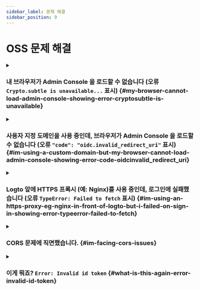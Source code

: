 ```yaml
---
sidebar_label: 문제 해결
sidebar_position: 9
---
```


# OSS 문제 해결

<details>

<summary>

### 내 브라우저가 Admin Console 을 로드할 수 없습니다 (오류 `Crypto.subtle is unavailable...` 표시) \{#my-browser-cannot-load-admin-console-showing-error-cryptosubtle-is-unavailable}

</summary>

Admin Console 은 [Web Crypto API](https://developer.mozilla.org/en-US/docs/Web/API/Web_Crypto_API)를 사용하며, 이는 [보안 컨텍스트](https://developer.mozilla.org/en-US/docs/Web/Security/Secure_Contexts), 즉 HTTPS 또는 `localhost`와 함께 HTTP를 필요로 합니다.

IP 주소 또는 사용자 지정 도메인과 함께 HTTP를 사용하는 경우, 브라우저는 Admin Console 을 로드할 수 없습니다.

</details>

<details>

<summary>

### 사용자 지정 도메인을 사용 중인데, 브라우저가 Admin Console 을 로드할 수 없습니다 (오류 `"code": "oidc.invalid_redirect_uri"` 표시) \{#im-using-a-custom-domain-but-my-browser-cannot-load-admin-console-showing-error-code-oidcinvalid_redirect_uri}

</summary>

`localhost` 대신 사용자 지정 도메인을 사용하는 경우, 환경 변수 `ENDPOINT`를 Logto URL로 설정해야 합니다. 이는 OIDC의 리디렉션 URI에 대한 엄격한 요구 사항 때문입니다. 자세한 내용은 [구성](/concepts/core-service/configuration/)을 참조하세요.

</details>

<details>

<summary>

### Logto 앞에 HTTPS 프록시 (예: Nginx)를 사용 중인데, 로그인에 실패했습니다 (오류 `TypeError: Failed to fetch` 표시) \{#im-using-an-https-proxy-eg-nginx-in-front-of-logto-but-i-failed-on-sign-in-showing-error-typeerror-failed-to-fetch}

</summary>

- 먼저, 노드 환경 변수 `TRUST_PROXY_HEADER`를 `true`로 설정했는지 확인하세요. 자세한 내용은 [구성](/concepts/core-service/configuration/#using-a-https-proxy)을 참조하세요.
- 또한, 프록시 구성에서 `X-Forwarded-Proto` 헤더를 `https`로 설정해야 합니다. 자세한 내용은 [TLS 오프로드 프록시 신뢰하기](https://github.com/panva/node-oidc-provider/blob/main/docs/README.md#trusting-tls-offloading-proxies)를 참조하세요.

</details>

<details>

<summary>

### CORS 문제에 직면했습니다. \{#im-facing-cors-issues}

</summary>

- `ADMIN_ENDPOINT`가 지정되지 않은 경우, `localhost:[admin-port]`는 Logto에서 교차 출처 리소스 공유 (CORS)를 수행할 수 있습니다.
- `ADMIN_ENDPOINT`가 지정된 경우, `ADMIN_ENDPOINT`의 출처에서 온 요청만 허용됩니다.

</details>

<details>

<summary>

### 이게 뭐죠? `Error: Invalid id token` \{#what-is-this-again-error-invalid-id-token}

</summary>

토큰을 잘못 다루지 않았다면, 대부분의 경우 서버 시간과 클라이언트 시간이 일치하지 않아서 발생합니다. 서버와 클라이언트의 시간을 동기화하고 다시 시도하세요.

</details>
